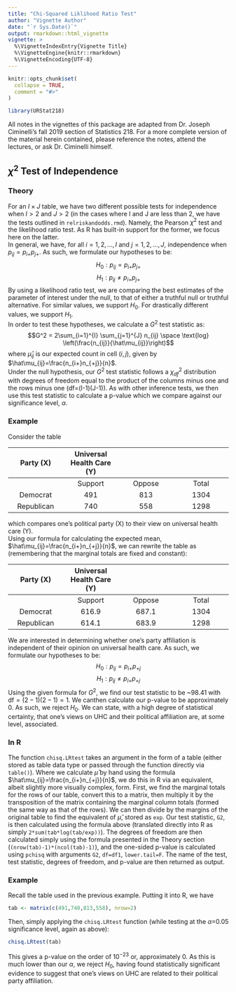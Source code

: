 ```yaml
---
title: "Chi-Squared Liklihood Ratio Test"
author: "Vignette Author"
date: "`r Sys.Date()`"
output: rmarkdown::html_vignette
vignette: >
  %\VignetteIndexEntry{Vignette Title}
  %\VignetteEngine{knitr::rmarkdown}
  %\VignetteEncoding{UTF-8}
---
```


```r
knitr::opts_chunk$set(
  collapse = TRUE,
  comment = "#>"
)
```

```r
library(URStat218)
```

All notes in the vignettes of this package are adapted from Dr. Joseph Ciminelli's fall 2019 section of Statistics 218. For a more complete version of the material herein contained, please reference the notes, attend the lectures, or ask Dr. Ciminelli himself.  

## $\chi^2$ Test of Independence

### Theory
For an $I \times J$ table, we have two different possible tests for independence when $I>2$ and $J>2$ (in the cases where I and J are less than 2, we have the tests outlined in `relriskandodds.rmd`). Namely, the Pearson $\chi^2$ test and the likelihood ratio test. As R has built-in support for the former, we focus here on the latter.   
In general, we have, for all $i = 1,2,...,I$ and $j = 1,2,...,J$, independence when $p_{ij}=p_{i+}p_{j+}$. As such, we formulate our hypotheses to be:
$$H_0: p_{ij}=p_{i+}p_{j+}$$
$$H_1: p_{ij}\neq p_{i+}p_{j+}$$
By using a likelihood ratio test, we are comparing the best estimates of the parameter of interest under the null, to that of either a truthful null or truthful alternative. For similar values, we support $H_0$. For drastically different values, we support $H_1$.  
In order to test these hypotheses, we calculate a $G^2$ test statistic as:
$$G^2 = 2\sum_{i=1}^{I} \sum_{j=1}^{J} n_{ij} \space \text{log} \left(\frac{n_{ij}}{\hat\mu_{ij}}\right)$$
where $\hat\mu_{ij}$ is our expected count in cell $(i,j)$, given by $\hat\mu_{ij}=\frac{n_{i+}n_{+j}}{n}$.  
Under the null hypothesis, our $G^2$ test statistic follows a $\chi^2_{df}$ distribution with degrees of freedom equal to the product of the columns minus one and the rows minus one (df=(I-1)(J-1)). As with other inference tests, we then use this test statistic to calculate a p-value which we compare against our significance level, $\alpha$.
  
### Example
Consider the table

|Party (X)|Universal Health Care (Y)        |            |             |
|:--:           |:--:               |:--:        |:--:         |
|               |Support                  |Oppose           |  Total      |
|Democrat              |   491        | 813   |   1304  |
|Republican              |    740       |  558  |   1298  |

which compares one's political party (X) to their view on universal health care (Y).  
Using our formula for calculating the expected mean, $\hat\mu_{ij}=\frac{n_{i+}n_{+j}}{n}$, we can rewrite the table as (remembering that the marginal totals are fixed and constant):

|Party (X)|Universal Health Care (Y)        |            |             |
|:--:           |:--:               |:--:        |:--:         |
|               |Support                  |Oppose           |  Total      |
|Democrat              |   616.9        | 687.1   |   1304  |
|Republican              |    614.1       |  683.9  |   1298  |

We are interested in determining whether one's party affiliation is independent of their opinion on universal health care. As such, we formulate our hypotheses to be:
$$H_0: p_{ij}=p_{i+}p_{+j}$$
$$H_1: p_{ij} \neq p_{i+}p_{+j}$$
Using the given formula for $G^2$, we find our test statistic to be ~98.41 with $\text{df}=(2-1)(2-1)=1$. We canthen calculate our p-value to be approximately 0. As such, we reject $H_0$. We can state, with a high degree of statistical certainty, that one's views on UHC and their political affiliation are, at some level, associated. 
  
### In R
The function `chisq.LRtest` takes an argument in the form of a table (either stored as table data type or passed through the function directly via `table()`). Where we calculate $\hat{\mu}$ by hand using the formula $\hat\mu_{ij}=\frac{n_{i+}n_{+j}}{n}$, we do this in R via an equivalent, albeit slightly more visually complex, form. First, we find the marginal totals for the rows of our table, convert this to a matrix, then multiply it by the transposition of the matrix containing the marginal column totals (formed the same way as that of the rows). We can then divide by the margins of the original table to find the equivalent of $\hat{\mu}$, stored as `exp`. Our test statistic, `G2`, is then calculated using the formula above (translated directly into R as simply `2*sum(tab*log(tab/exp))`). The degrees of freedom are then calculated simply using the formula presented in the Theory section (`(nrow(tab)-1)*(ncol(tab)-1)`), and the one-sided p-value is calculated using `pchisq` with arguments `G2`, `df=df1`, `lower.tail=F`. The name of the test, test statistic, degrees of freedom, and p-value are then returned as output.

### Example
Recall the table used in the previous example. Putting it into R, we have 
```r
tab <- matrix(c(491,740,813,558), nrow=2)
```
Then, simply applying the `chisq.LRtest` function (while testing at the $\alpha$=0.05 significance level, again as above):
```r
chisq.LRtest(tab)
```
This gives a p-value on the order of $10^{-23}$ or, approximately 0. As this is much lower than our $\alpha$, we reject $H_0$, having found statistically significant evidence to suggest that one's views on UHC are related to their political party affiliation.



